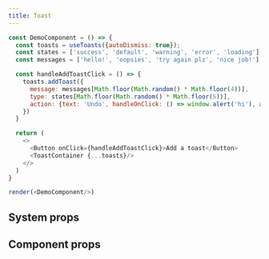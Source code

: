 ```yaml
---
title: Toast
---
```


```javascript live noinline
const DemoComponent = () => {
  const toasts = useToasts({autoDismiss: true});
  const states = ['success', 'default', 'warning', 'error', 'loading']
  const messages = ['hello!', 'oopsies', 'try again plz', 'nice job!']

  const handleAddToastClick = () => {
    toasts.addToast({
      message: messages[Math.floor(Math.random() * Math.floor(4))],
      type: states[Math.floor(Math.random() * Math.floor(5))],
      action: {text: 'Undo', handleOnClick: () => window.alert('hi'), ariaLabel: "Undo approval"}
    })
  }

  return (
    <>
      <Button onClick={handleAddToastClick}>Add a toast</Button>
      <ToastContainer {...toasts}/>
    </>
  )
}

render(<DemoComponent/>)
```

## System props


## Component props
